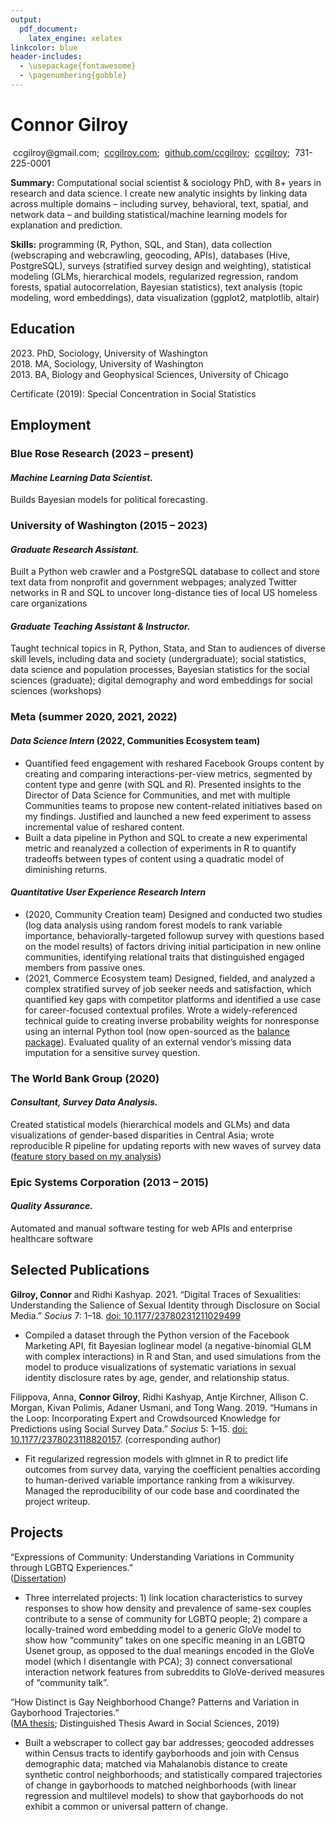```yaml
---
output: 
  pdf_document:
    latex_engine: xelatex
linkcolor: blue
header-includes:
  - \usepackage{fontawesome}
  - \pagenumbering{gobble}
---
```


# Connor Gilroy\vspace{-6pt}

\faEnvelope\ ccgilroy@gmail.com;
\faGlobe\ [ccgilroy.com](https://ccgilroy.com);
\faGithub\ [github.com/ccgilroy](https://github.com/ccgilroy);
\faLinkedin\ [ccgilroy](https://www.linkedin.com/in/ccgilroy/);
\faPhone\ 731-225-0001

**Summary:** Computational social scientist & sociology PhD, with 8+ years in research and data science. I create new analytic insights by linking data across multiple domains -- including survey, behavioral, text, spatial, and network data -- and building statistical/machine learning models for explanation and prediction.

**Skills:** programming (R, Python, SQL, and Stan), data collection (webscraping and webcrawling, geocoding, APIs), databases (Hive, PostgreSQL), surveys (stratified survey design and weighting), statistical modeling (GLMs, hierarchical models, regularized regression, random forests, spatial autocorrelation, Bayesian statistics), text analysis (topic modeling, word embeddings), data visualization (ggplot2, matplotlib, altair)\vspace{-6pt}

## Education\vspace{-6pt}

2023\. PhD, Sociology, University of Washington  
2018\. MA, Sociology, University of Washington  
2013\. BA, Biology and Geophysical Sciences, University of Chicago

Certificate (2019): Special Concentration in Social Statistics\vspace{-6pt}

## Employment\vspace{-6pt}

### **Blue Rose Research** (2023 -- present)\vspace{-12pt}

#### *Machine Learning Data Scientist.*

Builds Bayesian models for political forecasting.

### **University of Washington** (2015 -- 2023)\vspace{-12pt}  

#### *Graduate Research Assistant.* 

Built a Python web crawler and a PostgreSQL database to collect and store text data from nonprofit and government webpages; analyzed Twitter networks in R and SQL to uncover long-distance ties of local US homeless care organizations\vspace{-6pt}  

#### *Graduate Teaching Assistant & Instructor.* 

Taught technical topics in R, Python, Stata, and Stan to audiences of diverse skill levels, including data and society (undergraduate); social statistics, data science and population processes, Bayesian statistics for the social sciences (graduate); digital demography and word embeddings for social sciences (workshops)\vspace{-3pt}  

### **Meta** (summer 2020, 2021, 2022)\vspace{-12pt}  

#### *Data Science Intern* (2022, Communities Ecosystem team)\vspace{-12pt}  

- Quantified feed engagement with reshared Facebook Groups content by creating and comparing interactions-per-view metrics, segmented by content type and genre (with SQL and R). Presented insights to the Director of Data Science for Communities, and met with multiple Communities teams to propose new content-related initiatives based on my findings. Justified and launched a new feed experiment to assess incremental value of reshared content.
- Built a data pipeline in Python and SQL to create a new experimental metric and reanalyzed a collection of experiments in R to quantify tradeoffs between types of content using a quadratic model of diminishing returns.\vspace{-6pt}

#### *Quantitative User Experience Research Intern*\vspace{-12pt}  

- (2020, Community Creation team) Designed and conducted two studies (log data analysis using random forest models to rank variable importance, behaviorally-targeted followup survey with questions based on the model results) of factors driving initial participation in new online communities, identifying relational traits that distinguished engaged members from passive ones.
- (2021, Commerce Ecosystem team) Designed, fielded, and analyzed a complex stratified survey of job seeker needs and satisfaction, which quantified key gaps with competitor platforms and identified a use case for career-focused contextual profiles. Wrote a widely-referenced technical guide to creating inverse probability weights for nonresponse using an internal Python tool (now open-sourced as the [balance package](https://github.com/facebookresearch/balance)). Evaluated quality of an external vendor's missing data imputation for a sensitive survey question.  

### **The World Bank Group** (2020)\vspace{-12pt}    

#### *Consultant, Survey Data Analysis.* 

Created statistical models (hierarchical models and GLMs) and data visualizations of gender-based disparities in Central Asia; wrote reproducible R pipeline for updating reports with new waves of survey data ([feature story based on my analysis](https://www.worldbank.org/en/news/feature/2021/03/08/women-must-play-a-central-role-in-uzbekistans-recovery-from-the-pandemic))\vspace{-6pt}

### **Epic Systems Corporation** (2013 -- 2015)\vspace{-12pt}    

#### *Quality Assurance.* 

Automated and manual software testing for web APIs and enterprise healthcare software\vspace{-6pt}

## Selected Publications\vspace{-6pt}

**Gilroy, Connor** and Ridhi Kashyap. 2021. "Digital Traces of Sexualities: Understanding the Salience of Sexual Identity through Disclosure on Social Media." *Socius* 7: 1--18. [doi: 10.1177/23780231211029499](https://doi.org/10.1177/23780231211029499)\vspace{-12pt}

- Compiled a dataset through the Python version of the Facebook Marketing API, fit Bayesian loglinear model (a negative-binomial GLM with complex interactions) in R and Stan, and used simulations from the model to produce visualizations of systematic variations in sexual identity disclosure rates by age, gender, and relationship status.

Filippova, Anna, **Connor Gilroy**, Ridhi Kashyap, Antje Kirchner, Allison C. Morgan, Kivan Polimis, Adaner Usmani, and Tong Wang. 2019. "Humans in the Loop: Incorporating Expert and Crowdsourced Knowledge for Predictions using Social Survey Data." *Socius* 5: 1--15. [doi: 10.1177/2378023118820157](https://doi.org/10.1177/2378023118820157). (corresponding author)\vspace{-12pt}

- Fit regularized regression models with glmnet in R to predict life outcomes from survey data, varying the coefficient penalties according to human-derived variable importance ranking from a wikisurvey. Managed the reproducibility of our code base and coordinated the project writeup.\vspace{-6pt}

## Projects\vspace{-6pt}

"Expressions of Community: Understanding Variations in Community through LGBTQ Experiences."  
([Dissertation](https://digital.lib.washington.edu/researchworks/handle/1773/50562))\vspace{-12pt}

- Three interrelated projects: 1) link location characteristics to survey responses to show how density and prevalence of same-sex couples contribute to a sense of community for LGBTQ people; 2) compare a locally-trained word embedding model to a generic GloVe model to show how "community" takes on one specific meaning in an LGBTQ Usenet group, as opposed to the dual meanings encoded in the GloVe model (which I disentangle with PCA); 3) connect conversational interaction network features from subreddits to GloVe-derived measures of "community talk".

"How Distinct is Gay Neighborhood Change? Patterns and Variation in Gayborhood Trajectories."  
([MA thesis](https://digital.lib.washington.edu/researchworks/handle/1773/42543); Distinguished Thesis Award in Social Sciences, 2019)\vspace{-12pt}

- Built a webscraper to collect gay bar addresses; geocoded addresses within Census tracts to identify gayborhoods and join with Census demographic data; matched via Mahalanobis distance to create synthetic control neighborhoods; and statistically compared trajectories of change in gayborhoods to matched neighborhoods (with linear regression and multilevel models) to show that gayborhoods do not exhibit a common or universal pattern of change.


